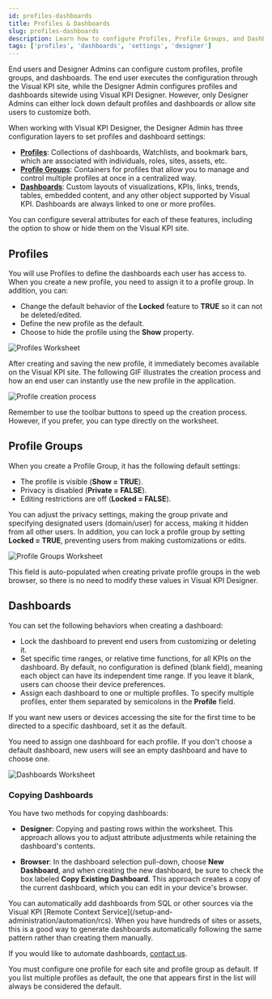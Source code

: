 ```yaml
---
id: profiles-dashboards
title: Profiles & Dashboards
slug: profiles-dashboards
description: Learn how to configure Profiles, Profile Groups, and Dashboards in Visual KPI Designer, including options for locking settings, privacy, and customization.
tags: ['profiles', 'dashboards', 'settings', 'designer']
---
```


<head>
  <title>Profiles & Dashboards</title>
  <meta name="keywords" content="Profiles, Dashboards, Profile Groups, Site Configuration, Customization"/>
</head>


End users and Designer Admins can configure custom profiles, profile groups, and dashboards. The end user executes the configuration through the Visual KPI site, while the Designer Admin configures profiles and dashboards sitewide using Visual KPI Designer. However, only Designer Admins can either lock down default profiles and dashboards or allow site users to customize both.

When working with Visual KPI Designer, the Designer Admin has three configuration layers to set profiles and dashboard settings:

- **[Profiles](/visual-kpi-designer/settings/profiles-dashboards#profiles)**: Collections of dashboards, Watchlists, and bookmark bars, which are associated with individuals, roles, sites, assets, etc.
- **[Profile Groups](/visual-kpi-designer/settings/profiles-dashboards#profile-groups)**: Containers for profiles that allow you to manage and control multiple profiles at once in a centralized way.
- **[Dashboards](/visual-kpi-designer/settings/profiles-dashboards#dashboards)**: Custom layouts of visualizations, KPIs, links, trends, tables, embedded content, and any other object supported by Visual KPI. Dashboards are always linked to one or more profiles.

You can configure several attributes for each of these features, including the option to show or hide them on the Visual KPI site.

## Profiles

You will use Profiles to define the dashboards each user has access to. When you create a new profile, you need to assign it to a profile group. In addition, you can:

- Change the default behavior of the **Locked** feature to **TRUE** so it can not be deleted/edited.
- Define the new profile as the default.
- Choose to hide the profile using the **Show** property.

<Image
  src="media/designer/settings/profiles-dashboards/profiles-worksheet.png"
  alt="Profiles Worksheet"
/>

After creating and saving the new profile, it immediately becomes available on the Visual KPI site. The following GIF illustrates the creation process and how an end user can instantly use the new profile in the application.

<Image
  src="media/designer/settings/profiles-dashboards/profile-creation.gif"
  alt="Profile creation process"
/>

<Callout type="tip" title="Toolbar Buttons">
Remember to use the toolbar buttons to speed up the creation process. However, if you prefer, you can type directly on the worksheet.
</Callout>

## Profile Groups

When you create a Profile Group, it has the following default settings:

- The profile is visible (**Show = TRUE**).
- Privacy is disabled (**Private = FALSE**).
- Editing restrictions are off (**Locked = FALSE**).

You can adjust the privacy settings, making the group private and specifying designated users (domain/user) for access, making it hidden from all other users. In addition, you can lock a profile group by setting **Locked = TRUE**, preventing users from making customizations or edits.

<Image
  src="media/designer/settings/profiles-dashboards/profilegroups-worksheet.png"
  alt="Profile Groups Worksheet"
/>

<Callout type="note" title="Private Groups">
This field is auto-populated when creating private profile groups in the web browser, so there is no need to modify these values in Visual KPI Designer.
</Callout>

## Dashboards

You can set the following behaviors when creating a dashboard:

- Lock the dashboard to prevent end users from customizing or deleting it.
- Set specific time ranges, or relative time functions, for all KPIs on the dashboard. By default, no configuration is defined (blank field), meaning each object can have its independent time range. If you leave it blank, users can choose their device preferences.
- Assign each dashboard to one or multiple profiles. To specify multiple profiles, enter them separated by semicolons in the **Profile** field.

<Callout type="note" title="Default Dashboard">
If you want new users or devices accessing the site for the first time to be directed to a specific dashboard, set it as the default.

You need to assign one dashboard for each profile. If you don't choose a default dashboard, new users will see an empty dashboard and have to choose one.
</Callout>

<Image
  src="media/designer/settings/profiles-dashboards/dashboards-worksheet.png"
  alt="Dashboards Worksheet"
/>

### Copying Dashboards

You have two methods for copying dashboards:

- **Designer**: Copying and pasting rows within the worksheet. This approach allows you to adjust attribute adjustments while retaining the dashboard's contents.

- **Browser**: In the dashboard selection pull-down, choose **New Dashboard**, and when creating the new dashboard, be sure to check the box labeled **Copy Existing Dashboard**. This approach creates a copy of the current dashboard, which you can edit in your device's browser.

<Callout type="transpara" title="Automatically add Dashboards">
You can automatically add dashboards from SQL or other sources via the Visual KPI [Remote Context Service](/setup-and-administration/automation/rcs). When you have hundreds of sites or assets, this is a good way to generate dashboards automatically following the same pattern rather than creating them manually.

If you would like to automate dashboards, [contact us](https://www.transpara.com/contact-us/).
</Callout>

You must configure one profile for each site and profile group as default. If you list multiple profiles as default, the one that appears first in the list will always be considered the default.